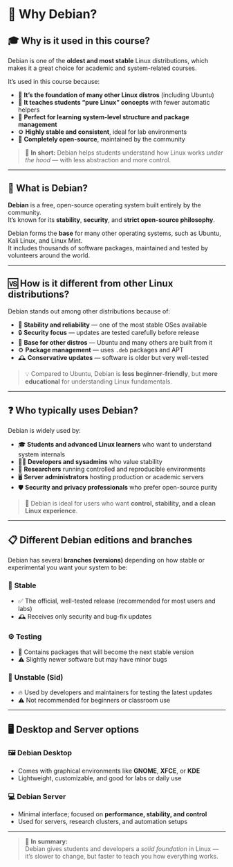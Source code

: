 # 🔵 Why Debian?

## 🎓 Why is it used in this course?

Debian is one of the **oldest and most stable** Linux distributions, which makes it a great choice for academic and system-related courses.

It’s used in this course because:

- 🧱 **It’s the foundation of many other Linux distros** (including Ubuntu)
- 🧩 **It teaches students “pure Linux” concepts** with fewer automatic helpers
- 🧠 **Perfect for learning system-level structure and package management**
- ⚙️ **Highly stable and consistent**, ideal for lab environments
- 🔐 **Completely open-source**, maintained by the community

> 🎯 **In short:** Debian helps students understand how Linux works _under the hood_ — with less abstraction and more control.

---

## 🤔 What is Debian?

**Debian** is a free, open-source operating system built entirely by the community.  
It’s known for its **stability**, **security**, and **strict open-source philosophy**.

Debian forms the **base** for many other operating systems, such as Ubuntu, Kali Linux, and Linux Mint.  
It includes thousands of software packages, maintained and tested by volunteers around the world.

---

## 🆚 How is it different from other Linux distributions?

Debian stands out among other distributions because of:

- 🧩 **Stability and reliability** — one of the most stable OSes available
- 🔒 **Security focus** — updates are tested carefully before release
- 🧱 **Base for other distros** — Ubuntu and many others are built from it
- ⚙️ **Package management** — uses `.deb` packages and APT
- 🕰️ **Conservative updates** — software is older but very well-tested

> 💡 Compared to Ubuntu, Debian is **less beginner-friendly**, but **more educational** for understanding Linux fundamentals.

---

## ❓ Who typically uses Debian?

Debian is widely used by:

- 🎓 **Students and advanced Linux learners** who want to understand system internals
- 🧑‍💻 **Developers and sysadmins** who value stability
- 🧬 **Researchers** running controlled and reproducible environments
- 🖥️ **Server administrators** hosting production or academic servers
- 🛡️ **Security and privacy professionals** who prefer open-source purity

> 🌟 Debian is ideal for users who want **control, stability, and a clean Linux experience**.

---

## 📋 Different Debian editions and branches

Debian has several **branches (versions)** depending on how stable or experimental you want your system to be:

### 🧱 **Stable**

- ✅ The official, well-tested release (recommended for most users and labs)
- 🕰️ Receives only security and bug-fix updates

### ⚙️ **Testing**

- 🧩 Contains packages that will become the next stable version
- ⚠️ Slightly newer software but may have minor bugs

### 🧪 **Unstable (Sid)**

- 🔥 Used by developers and maintainers for testing the latest updates
- ⚠️ Not recommended for beginners or classroom use

---

## 🖥️ Desktop and Server options

### 🖼️ **Debian Desktop**

- Comes with graphical environments like **GNOME**, **XFCE**, or **KDE**
- Lightweight, customizable, and good for labs or daily use

### 💻 **Debian Server**

- Minimal interface; focused on **performance, stability, and control**
- Used for servers, research clusters, and automation setups

---

> 💬 **In summary:**  
> Debian gives students and developers a _solid foundation_ in Linux —  
> it’s slower to change, but faster to teach you how everything works.
